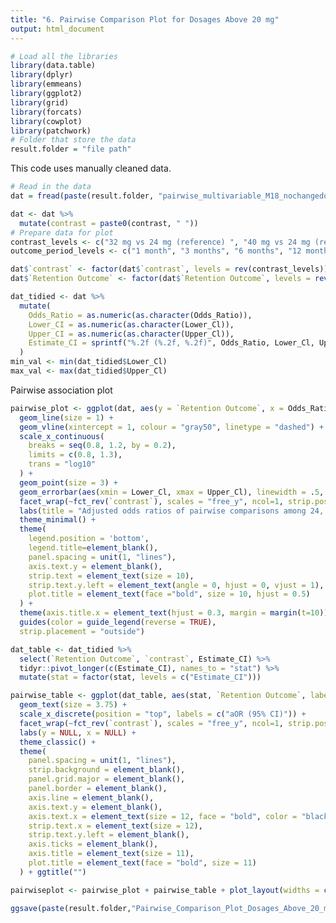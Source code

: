 ---
title: "6. Pairwise Comparison Plot for Dosages Above 20 mg"
output: html_document
---

```{r}
# Load all the libraries
library(data.table)
library(dplyr)
library(emmeans)
library(ggplot2)
library(grid)
library(forcats)
library(cowplot)
library(patchwork)
# Folder that store the data
result.folder = "file path"
```

This code uses manually cleaned data.
```{r}
# Read in the data
dat = fread(paste(result.folder, "pairwise_multivariable_M18_nochangedosage_cleaned.xlsx", sep=''))
```

```{r}
dat <- dat %>%
  mutate(contrast = paste0(contrast, " "))
# Prepare data for plot
contrast_levels <- c("32 mg vs 24 mg (reference) ", "40 mg vs 24 mg (reference) ", "40 mg vs 32 mg (reference) ")  
outcome_period_levels <- c("1 month", "3 months", "6 months", "12 months", "18 months") 

dat$`contrast` <- factor(dat$`contrast`, levels = rev(contrast_levels))
dat$`Retention Outcome` <- factor(dat$`Retention Outcome`, levels = rev(outcome_period_levels))

dat_tidied <- dat %>%
  mutate(
    Odds_Ratio = as.numeric(as.character(Odds_Ratio)),
    Lower_CI = as.numeric(as.character(Lower_Cl)),
    Upper_CI = as.numeric(as.character(Upper_Cl)),
    Estimate_CI = sprintf("%.2f (%.2f, %.2f)", Odds_Ratio, Lower_Cl, Upper_Cl)
  )
min_val <- min(dat_tidied$Lower_Cl)
max_val <- max(dat_tidied$Upper_Cl)

```


Pairwise association plot
```{r}
pairwise_plot <- ggplot(dat, aes(y = `Retention Outcome`, x = Odds_Ratio, color = `Retention Outcome`, group = `Retention Outcome`)) +
  geom_line(size = 1) + 
  geom_vline(xintercept = 1, colour = "gray50", linetype = "dashed") +
  scale_x_continuous(
    breaks = seq(0.8, 1.2, by = 0.2),
    limits = c(0.8, 1.3),
    trans = "log10"
  ) +
  geom_point(size = 3) + 
  geom_errorbar(aes(xmin = Lower_Cl, xmax = Upper_Cl), linewidth = .5, height = .1) +
  facet_wrap(~fct_rev(`contrast`), scales = "free_y", ncol=1, strip.position = "left") + 
  labs(title = "Adjusted odds ratios of pairwise comparisons among 24, 32, and 40 mg", x = "Decreased retention       Increased retention", y = "Pairwise comparison") +
  theme_minimal() +
  theme(
    legend.position = 'bottom',
    legend.title=element_blank(),
    panel.spacing = unit(1, "lines"),
    axis.text.y = element_blank(),  
    strip.text = element_text(size = 10),  
    strip.text.y.left = element_text(angle = 0, hjust = 0, vjust = 1),
    plot.title = element_text(face ="bold", size = 10, hjust = 0.5) 
  ) +
  theme(axis.title.x = element_text(hjust = 0.3, margin = margin(t=10)), axis.title.y = element_text(face = "bold", margin=margin(r=10))) +
  guides(color = guide_legend(reverse = TRUE),
  strip.placement = "outside")

dat_table <- dat_tidied %>%
  select(`Retention Outcome`, `contrast`, Estimate_CI) %>%
  tidyr::pivot_longer(c(Estimate_CI), names_to = "stat") %>%
  mutate(stat = factor(stat, levels = c("Estimate_CI")))

pairwise_table <- ggplot(dat_table, aes(stat, `Retention Outcome`, label = value)) +
  geom_text(size = 3.75) +
  scale_x_discrete(position = "top", labels = c("aOR (95% CI)")) +
  facet_wrap(~fct_rev(`contrast`), scales = "free_y", ncol=1, strip.position = "left", labeller = labeller(`contrast` = c(`21-24 vs 25-32` = "", `21-24 vs 33-40` = "", `25-32 vs 33-40` = ""))) +
  labs(y = NULL, x = NULL) +
  theme_classic() +
  theme(
    panel.spacing = unit(1, "lines"),
    strip.background = element_blank(),
    panel.grid.major = element_blank(),
    panel.border = element_blank(),
    axis.line = element_blank(),
    axis.text.y = element_blank(),
    axis.text.x = element_text(size = 12, face = "bold", color = "black"),
    strip.text.x = element_text(size = 12),
    strip.text.y.left = element_blank(),
    axis.ticks = element_blank(),
    axis.title = element_text(size = 11),
    plot.title = element_text(face = "bold", size = 11)
  ) + ggtitle("") 

pairwiseplot <- pairwise_plot + pairwise_table + plot_layout(widths = c(5, 2))

ggsave(paste(result.folder,"Pairwise_Comparison_Plot_Dosages_Above_20_mg.svg", sep=''), plot= pairwiseplot, width = 8, height = 6)
```
 

